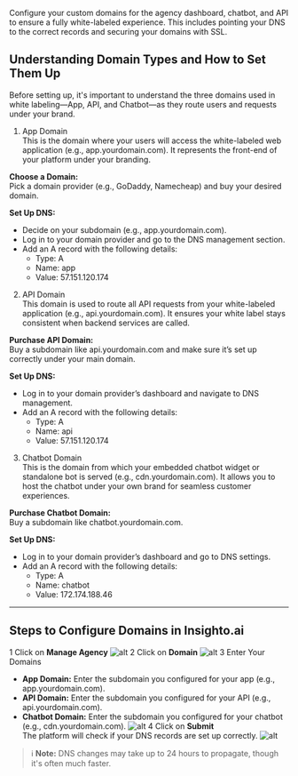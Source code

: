 

Configure your custom domains for the agency dashboard, chatbot, and API to ensure a fully white-labeled experience. This includes pointing your DNS to the correct records and securing your domains with SSL.

## Understanding Domain Types and How to Set Them Up

Before setting up, it's important to understand the three domains used in white labeling—App, API, and Chatbot—as they route users and requests under your brand.

 1. App Domain  
This is the domain where your users will access the white-labeled web application (e.g., app.yourdomain.com). It represents the front-end of your platform under your branding.

**Choose a Domain:**  
Pick a domain provider (e.g., GoDaddy, Namecheap) and buy your desired domain.

**Set Up DNS:**

- Decide on your subdomain (e.g., app.yourdomain.com).
- Log in to your domain provider and go to the DNS management section.
- Add an A record with the following details:  
  - Type: A  
  - Name: app  
  - Value: 57.151.120.174

 2. API Domain  
This domain is used to route all API requests from your white-labeled application (e.g., api.yourdomain.com). It ensures your white label stays consistent when backend services are called.

**Purchase API Domain:**  
Buy a subdomain like api.yourdomain.com and make sure it’s set up correctly under your main domain.

**Set Up DNS:**

- Log in to your domain provider’s dashboard and navigate to DNS management.
- Add an A record with the following details:  
  - Type: A  
  - Name: api  
  - Value: 57.151.120.174

 3. Chatbot Domain  
This is the domain from which your embedded chatbot widget or standalone bot is served (e.g., cdn.yourdomain.com). It allows you to host the chatbot under your own brand for seamless customer experiences.

**Purchase Chatbot Domain:**  
Buy a subdomain like chatbot.yourdomain.com.

**Set Up DNS:**

- Log in to your domain provider’s dashboard and go to DNS settings.
- Add an A record with the following details:  
  - Type: A  
  - Name: chatbot  
  - Value: 172.174.188.46

---

## Steps to Configure Domains in Insighto.ai

 1  Click on **Manage Agency**
![alt](images/agency/Agency18.png)
 2  Click on **Domain**
![alt](images/agency/Agency19.png)
3   Enter Your Domains

- **App Domain:** Enter the subdomain you configured for your app (e.g., app.yourdomain.com).
- **API Domain:** Enter the subdomain you configured for your API (e.g., api.yourdomain.com).
- **Chatbot Domain:** Enter the subdomain you configured for your chatbot (e.g., cdn.yourdomain.com).
![alt](images/agency/Agency20.png)
4  Click on **Submit**  
The platform will check if your DNS records are set up correctly.
![alt](images/agency/Agency21.png)
> ℹ️ **Note:** DNS changes may take up to 24 hours to propagate, though it's often much faster.
